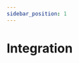 ```yaml
---
sidebar_position: 1
---
```



# Integration

<div ks-theme="docs">
  <Columns columns={3} gutter="md" switchAt="48rem">
    <TeaserBox
      topic="Storybook"
      text="TODO: Foundations are the visual elements needed to create your Design System and its engaging user experiences. You can build up your."
      link={{
        href: './storybook/',
        label: 'Go to Token',
        variant: 'clear',
        size: 'small',
        iconAnimation: true,
        iconAfter: {
          icon: 'chevron-right',
        },
      }}
    />
    <TeaserBox
      topic="React"
      text="TODO: Foundations are the visual elements needed to create your Design System and its engaging user experiences. You can build up your."
      link={{
        href: './react/',
        label: 'Learn about React',
        variant: 'clear',
        size: 'small',
        iconAnimation: true,
        iconAfter: {
          icon: 'chevron-right',
        },
      }}
    />
    <TeaserBox
      topic="Frameworks"
      text="TODO: Foundations are the visual elements needed to create your Design System and its engaging user experiences. You can build up your."
      link={{
        href: './frameworks/',
        label: 'Explore Frameworks',
        variant: 'clear',
        size: 'small',
        iconAnimation: true,
        iconAfter: {
          icon: 'chevron-right',
        },
      }}
    />
  </Columns>
</div>
